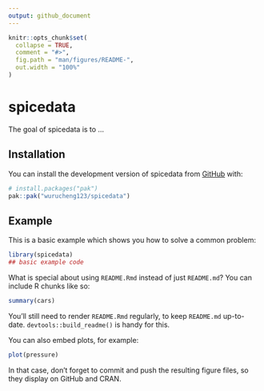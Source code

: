 ```yaml
---
output: github_document
---
```


<!-- README.md is generated from README.Rmd. Please edit that file -->

```r
knitr::opts_chunk$set(
  collapse = TRUE,
  comment = "#>",
  fig.path = "man/figures/README-",
  out.width = "100%"
)
```

# spicedata

<!-- badges: start -->
<!-- badges: end -->

The goal of spicedata is to ...

## Installation

You can install the development version of spicedata from [GitHub](https://github.com/) with:

``` r
# install.packages("pak")
pak::pak("wurucheng123/spicedata")
```

## Example

This is a basic example which shows you how to solve a common problem:

```r
library(spicedata)
## basic example code
```

What is special about using `README.Rmd` instead of just `README.md`? You can include R chunks like so:

```r
summary(cars)
```

You'll still need to render `README.Rmd` regularly, to keep `README.md` up-to-date. `devtools::build_readme()` is handy for this.

You can also embed plots, for example:

```r
plot(pressure)
```

In that case, don't forget to commit and push the resulting figure files, so they display on GitHub and CRAN.
